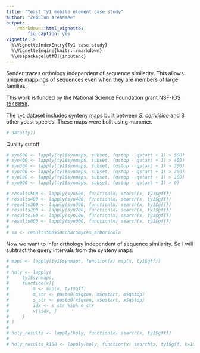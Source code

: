 ```yaml
---
title: "Yeast Ty1 mobile element case study"
author: "Zebulun Arendsee"
output:
    rmarkdown::html_vignette:
        fig_caption: yes
vignette: >
  %\VignetteIndexEntry{Ty1 case study}
  %\VignetteEngine{knitr::rmarkdown}
  %\usepackage[utf8]{inputenc}
---
```


Synder traces orthology independent of sequence similarity. This allows unique
mappings of sequences even when they are members of large families.

This work is funded by the National Science Foundation grant [NSF-IOS
1546858](https://www.nsf.gov/awardsearch/showAward?AWD_ID=1546858).

The `ty1` dataset includes synteny maps built between *S. cerivisiae* and 8
other yeast species. These maps were built using mummer.

```r
# data(ty1)
```

Quality cutoff

```r
# syn500 <- lapply(ty1$synmaps, subset, (qstop - qstart + 1) > 500)
# syn400 <- lapply(ty1$synmaps, subset, (qstop - qstart + 1) > 400)
# syn300 <- lapply(ty1$synmaps, subset, (qstop - qstart + 1) > 300)
# syn200 <- lapply(ty1$synmaps, subset, (qstop - qstart + 1) > 200)
# syn100 <- lapply(ty1$synmaps, subset, (qstop - qstart + 1) > 100)
# syn000 <- lapply(ty1$synmaps, subset, (qstop - qstart + 1) > 0)
```


```r
# results500 <- lapply(syn500, function(x) search(x, ty1$gff))
# results400 <- lapply(syn400, function(x) search(x, ty1$gff))
# results300 <- lapply(syn300, function(x) search(x, ty1$gff))
# results200 <- lapply(syn200, function(x) search(x, ty1$gff))
# results100 <- lapply(syn100, function(x) search(x, ty1$gff))
# results000 <- lapply(syn000, function(x) search(x, ty1$gff))
#
# sa <- results500$Saccharomyces_arboricola
```

Now we want to infer orthology independent of sequence similarity. So I will
subtract the query intervals from the synteny maps.


```r
# maps <- lapply(ty1$synmaps, function(x) map(x, ty1$gff))
#
# holy <- lapply(
#     ty1$synmaps,
#     function(x){
#         m <- map(x, ty1$gff)
#         m_str <- paste0(m$qcon, m$qstart, m$qstop)
#         s_str <- paste0(x$qcon, x$qstart, x$qstop)
#         idx <- s_str %in% m_str
#         x[!idx, ]
#     }
# )
#
# holy_results <- lapply(holy, function(x) search(x, ty1$gff))
#
# holy_results_k100 <- lapply(holy, function(x) search(x, ty1$gff, k=100))
```
